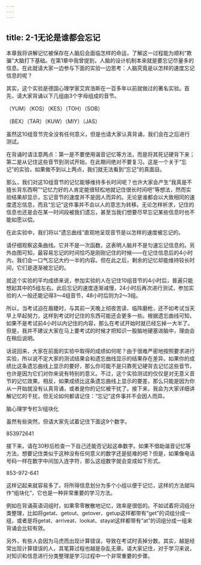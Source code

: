```yaml
---
---
---
```

title: 2-1无论是谁都会忘记
---




本章我将讲解记忆被保存在人脑后会面临怎样的命运，了解这一过程能为顺利“欺骗”大脑打下基础。在第1章中我曾提到，人脑的设计机制本来就是要忘记尽量多的信息。在此就请大家一边参与下面的实验一边思考：人脑究竟是以怎样的速度忘记信息的呢？

其实，这个实验是德国心理学家艾宾浩斯在一百多年以前就做过的著名实验。首先，请大家背诵以下几组由3个字母组成的音节。

（YUM）（KOS）（KES）（TOH）（SOB）

（BEX）（TAR）（KUW）（MIY）（JAS）

虽然这10组音节完全没有任何意义，但是也请大家认真背诵，我们会在之后进行测试。

在背诵时请注意两点：第一是不要使用谐音记忆等方法，而是将其死记硬背下来；第二是从记住这些音节到测试开始，在此期间绝对不要复习。这是一个关于“忘记”的实验，如果做不到以上两点，我们就无法看到“忘记”的真面目。

那么，我们对这10组音节的记忆能够维持多长时间呢？也许大家会产生“我真是不擅长背东西啊”“记忆力好的人肯定能很轻松地就记住很长时间吧”等想法，然而实验结果却显示，忘记音节的速度并不是因人而异的。无论是谁都会以大致相同的速度遗忘信息，而且“忘记”这件事并不会以人的意志为转移。无论怎样祈求，记住的信息也还是会在某一时间段被我们遗忘，甚至当我们想要尽早忘记某些信息时也不能如愿以偿。

在此实验中，我们将以“遗忘曲线”直观地呈现音节是以怎样的速度被忘记的。



请仔细观察这条曲线。它并不是一次函数，这表明人脑并不是匀速忘记信息的。另外由图可知，最容易忘记的时间恰巧是刚刚记住的时候——在记住信息后的4小时内，我们会一口气忘记大约一半的内容。但在此之后，剩余的记忆却能维持较长时间，它们是逐渐被忘记的。

就这个实验的平均成绩来说，参加实验的人在记住10组音节的4小时后，普遍只能想起其中的5组左右。此后忘记的速度逐渐减慢，24小时后再次进行测试，参加实验的人一般还能记得3～4组音节，48小时后则为2～3组。

所以，当考试迫在眉睫时，与其前一天晚上彻夜苦读、临阵磨枪，还不如考试当天早上早起努力，这样到考试时记住的东西可能还会更多一些。根据遗忘曲线可知，如果不是考试前4小时以内记住的内容，那么在考试开始时就已经忘掉一大半了。但是，我并不建议大家在马上要考试的时候才把知识一股脑地硬塞进脑中，理由会在稍后说明。

话说回来，大家在前面的实验中取得的成绩如何呢？由于很难严密地按照要求进行实验，所以说不定大家的测试结果会和遗忘曲线显示的结果存在差异。如果你的成绩比这条遗忘曲线上显示的要好，那么你可能不是只靠死记硬背去记忆这些音节，也许是因为它们对你来说有特别的意义。不过，这个实验测试的仅仅是对无意义音节的记忆效果。相反，如果成绩比这条遗忘曲线上显示的要差，那么只能是因为你从一开始就没有认真背诵，或者是你的记忆被干扰了。接下来，我会为大家详细讲解记忆的干扰，但无论如何都请记住：“忘记”这件事并不会因人而异。





脑心理学专栏3/组块化


虽然有些突然，但请大家先试着记住下面这9个数字。

853972641

接下来，请在30秒后检查一下自己还能否记起这串数字。如果不借助谐音记忆等方法，想要记住类似于这种没有任何意义的数字还是挺难的吧？但是，如果像电话号码一样在数字中间加入连字符，那么这组数字就会变成如下形式。

853-972-641

这样记起来就容易多了。将所得信息划分为多个小组以便于记忆，这样的方法就叫作“组块化”，它也是一种非常重要的学习方法。

例如在背诵英语词组时，如果零零散散地记忆，效率是很低的。不如试着将词组分类整理，比如将getat、getout、getover、getup这样都带有“get”的词组分成一组，或者是将getat、arriveat、lookat、stayat这样都带有“at”的词组分成一组来背诵会比较有效。

另外，有些人会因为马虎而出现计算错误，导致在考试时丢掉分数。其实，越是经常出现计算错误的人，其笔算过程也越是杂乱无章。请大家记住，对于学习来说，对知识和信息进行分类整理是学习过程中一个非常重要的步骤。